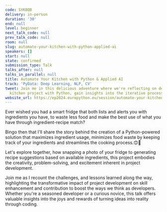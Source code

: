 ```yaml
---
code: SYKBQB
delivery: in-person
duration: '30'
end: null
level: beginner
next_talk_code: null
prev_talk_code: null
room: null
slug: automate-your-kitchen-with-python-applied-ai
speakers: []
start: null
state: confirmed
submission_type: Talk
talks_after: null
talks_in_parallel: null
title: Automate Your Kitchen with Python & Applied AI
track: 'PyData: Deep Learning, NLP, CV'
tweet: Join me in this delicious adventure where we're reflecting on developing a
  kitchen project with Python, gain insights into the iterative process of problem-solving
website_url: https://ep2024.europython.eu/session/automate-your-kitchen-with-python-applied-ai
---
```


Ever wished you had a smart fridge that both lists and alerts you with ingredients you have, to waste less food and make the best use of what you have through ingredient-recipe match?

Bingo then that I'll share the story behind the creation of a Python-powered solution that maximizes ingredient usage, minimizes food waste by keeping track of your ingredients and streamlines the cooking process.😊💪

Let's explore together, how snapping a photo of your fridge to generating recipe suggestions based on available ingredients, this project embodies the creativity, problem-solving, and excitement inherent in project development.

Join me as I recount the challenges, and lessons learned along the way, highlighting the transformative impact of project development on skill enhancement and contribution to boost the ways we think as developers. Whether you're a seasoned developer or a curious novice, this talk offers valuable insights into the joys and rewards of turning ideas into reality through coding.
